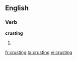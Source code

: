 ==English==

===Verb===
'''crusting'''

# {{present participle of|crust}}

[[fr:crusting]]
[[ta:crusting]]
[[vi:crusting]]